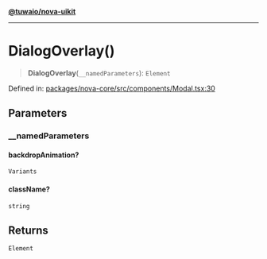[**@tuwaio/nova-uikit**](../../../README.md)

***

# DialogOverlay()

> **DialogOverlay**(`__namedParameters`): `Element`

Defined in: [packages/nova-core/src/components/Modal.tsx:30](https://github.com/TuwaIO/nova-uikit/blob/e51115efe02c340d7b85749415a2038aba217f7d/packages/nova-core/src/components/Modal.tsx#L30)

## Parameters

### \_\_namedParameters

#### backdropAnimation?

`Variants`

#### className?

`string`

## Returns

`Element`
